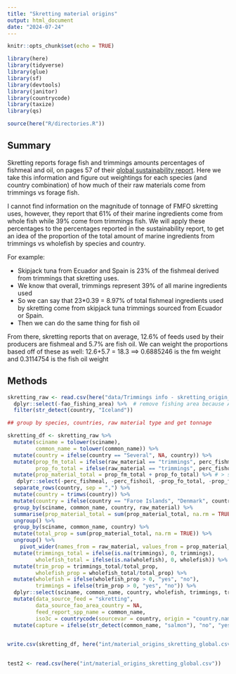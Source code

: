 ```yaml
---
title: "Skretting material origins"
output: html_document
date: "2024-07-24"
---
```



```r

knitr::opts_chunk$set(echo = TRUE)

library(here)
library(tidyverse)
library(glue)
library(sf)
library(devtools)
library(janitor)
library(countrycode)
library(taxize)
library(qs)

source(here("R/directories.R"))


```

## Summary

Skretting reports forage fish and trimmings amounts percentages of fishmeal and oil, on pages 57 of their [global sustainability report](https://www.skretting.com/en-au/sustainability/sustainability-reporting/sustainability-report-2022/). Here we take this information and figure out weightings for each species (and country combination) of how much of their raw materials come from trimmings vs forage fish. 

I cannot find information on the magnitude of tonnage of FMFO skretting uses, however, they report that 61% of their marine ingredients come from whole fish while 39% come from trimmings fish. We will apply these percentages to the percentages reported in the sustainability report, to get an idea of the proportion of the total amount of marine ingredients from trimmings vs wholefish by species and country. 

For example:

 - Skipjack tuna from Ecuador and Spain is 23% of the fishmeal derived from trimmings that skretting uses. 
 - We know that overall, trimmings represent 39% of all marine ingredients used
 - So we can say that 23*0.39 = 8.97% of total fishmeal ingredients used by skretting come from skipjack tuna trimmings sourced from Ecuador or Spain. 
 - Then we can do the same thing for fish oil
 
 
From there, skretting reports that on average, 12.6% of feeds used by their producers are fishmeal and 5.7% are fish oil. We can weight the proportions based off of these as well: 12.6+5.7 = 18.3 ==> 0.6885246 is the fm weight and 0.3114754 is the fish oil weight

## Methods

```r
skretting_raw <- read.csv(here("data/Trimmings info - skretting_origin_global.csv")) %>%
  dplyr::select(-fao_fishing_area) %>%  # remove fishing area because ARTIS is only resolved to country level information
  filter(str_detect(country, "Iceland"))

## group by species, countries, raw material type and get tonnage

skretting_df <- skretting_raw %>%
  mutate(sciname = tolower(sciname),
         common_name = tolower(common_name)) %>%
  mutate(country = ifelse(country == "Several", NA, country)) %>%
  mutate(prop_fm_total = ifelse(raw_material == "trimmings", perc_fishmeal*0.39*0.01*0.6885246, perc_fishmeal*0.61*0.01*0.6885246),
         prop_fo_total = ifelse(raw_material == "trimmings", perc_fishoil*0.39*0.01*0.3114754, perc_fishoil*0.61*0.01*0.3114754)) %>%
  mutate(prop_material_total = prop_fm_total + prop_fo_total) %>% # > sum(skretting_df$prop_material_total) [1] 0.9630544 - cool, almost 1
   dplyr::select(-perc_fishmeal, -perc_fishoil, -prop_fo_total, -prop_fm_total) %>%
  separate_rows(country, sep = ",") %>%
  mutate(country = trimws(country)) %>%
  mutate(country = ifelse(country == "Faroe Islands", "Denmark", country)) %>% # add faroe to denmark, as ARTIS is reported at sovereign national level
  group_by(sciname, common_name, country, raw_material) %>%
  summarise(prop_material_total = sum(prop_material_total, na.rm = TRUE)) %>%
  ungroup() %>%
  group_by(sciname, common_name, country) %>%
  mutate(total_prop = sum(prop_material_total, na.rm = TRUE)) %>%
  ungroup() %>%
    pivot_wider(names_from = raw_material, values_from = prop_material_total) %>%
  mutate(trimmings_total = ifelse(is.na(trimmings), 0, trimmings),
         wholefish_total = ifelse(is.na(wholefish), 0, wholefish)) %>%
  mutate(trim_prop = trimmings_total/total_prop,
         wholefish_prop = wholefish_total/total_prop) %>%
  mutate(wholefish = ifelse(wholefish_prop > 0, "yes", "no"),
         trimmings = ifelse(trim_prop > 0, "yes", "no")) %>%
  dplyr::select(sciname, common_name, country, wholefish, trimmings, trim_prop) %>%
  mutate(data_source_feed = "skretting", 
         data_source_fao_area_country = NA,
         feed_report_spp_name = common_name, 
         iso3c = countrycode(sourcevar = country, origin = "country.name", destination = "iso3c")) %>%
  mutate(capture = ifelse(str_detect(common_name, "salmon"), "no", "yes"))
  

write.csv(skretting_df, here("int/material_origins_skretting_global.csv"), row.names = FALSE)
  

test2 <- read.csv(here("int/material_origins_skretting_global.csv"))
```

